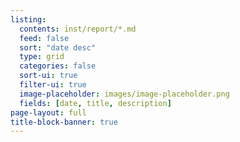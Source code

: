 ```yaml
---
listing:
  contents: inst/report/*.md
  feed: false
  sort: "date desc"
  type: grid
  categories: false
  sort-ui: true
  filter-ui: true
  image-placeholder: images/image-placeholder.png
  fields: [date, title, description]
page-layout: full
title-block-banner: true
---
```

